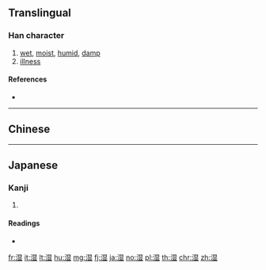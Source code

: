 {{character info/new}}
{{also|溼|濕}}

==Translingual==
{{ja-forms|湿|湿|[[濕]]}}

===Han character===
{{Han char|rn=85|rad=水|as=09|sn=12|four=|canj=EATC|ids=⿰氵显}}

# [[wet]], [[moist]], [[humid]], [[damp]]
# [[illness]]

====References====
* {{Han ref|kx=0639.111|dkj=17920|dj=1046.010|hdz=31675.020|uh=6E7F|ud=28287}}

----

==Chinese==
{{zh-see|濕}}

----

==Japanese==
{{ja-kanji forms|湿|濕}}

===Kanji===
{{ja-kanji|grade=c|rs=水09|style=s|kyu=濕}}

# {{defn|lang=ja|sort=水09}}

====Readings====
* {{ja-readings|on=[[しつ]] (shitsu)|kun=[[しめる]] (shimeru), [[しめす]] (shimesu), [[うるおう]] (uruou)}}

[[fr:湿]]
[[it:湿]]
[[lt:湿]]
[[hu:湿]]
[[mg:湿]]
[[fj:湿]]
[[ja:湿]]
[[no:湿]]
[[pl:湿]]
[[th:湿]]
[[chr:湿]]
[[zh:湿]]
